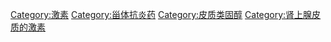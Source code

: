 {{Commonscat|Glucocorticoids}}

[[Category:激素|Category:激素]]
[[Category:甾体抗炎药|Category:甾体抗炎药]]
[[Category:皮质类固醇|Category:皮质类固醇]]
[[Category:肾上腺皮质的激素|Category:肾上腺皮质的激素]]